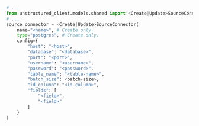 ```python Python SDK
# ...
from unstructured_client.models.shared import <Create|Update>SourceConnector
# ...
source_connector = <Create|Update>SourceConnector(
    name="<name>", # Create only.
    type="postgres", # Create only.
    config={
        "host": "<host>",
        "database": "<database>",
        "port": "<port>",
        "username": "<username>",
        "password": "<password>",
        "table_name": "<table-name>",
        "batch_size": <batch-size>,
        "id_column": "<id-column>",
        "fields": [
            "<field>",
            "<field>"
        ]
    }
)
```